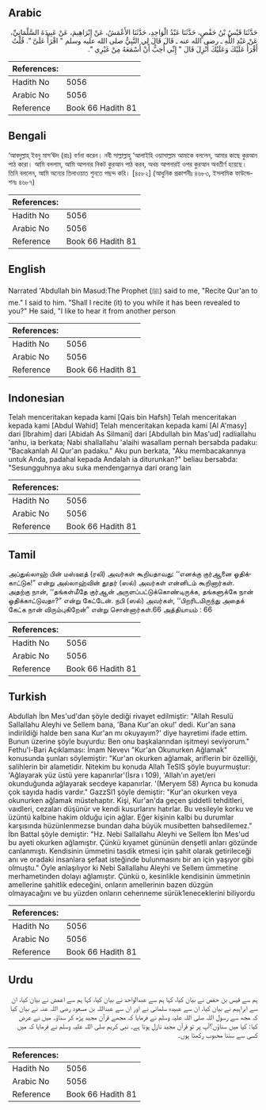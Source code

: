 ## Arabic


<div dir="rtl" lang="ar" style={{fontSize:'larger',backgroundColor:'#f8f9fa',padding:20}}>
حَدَّثَنَا قَيْسُ بْنُ حَفْصٍ، حَدَّثَنَا عَبْدُ الْوَاحِدِ، حَدَّثَنَا الأَعْمَشُ، عَنْ إِبْرَاهِيمَ، عَنْ عَبِيدَةَ السَّلْمَانِيِّ، عَنْ عَبْدِ اللَّهِ ـ رضى الله عنه ـ قَالَ قَالَ لِي النَّبِيُّ صلى الله عليه وسلم ‏"‏ اقْرَأْ عَلَىَّ ‏"‏‏.‏ قُلْتُ أَقْرَأُ عَلَيْكَ وَعَلَيْكَ أُنْزِلَ قَالَ ‏"‏ إِنِّي أُحِبُّ أَنْ أَسْمَعَهُ مِنْ غَيْرِي ‏"‏‏.‏
</div>
<div style={{backgroundColor:'#f8f9fa',padding:20, marginBottom: 10}}><table> <thead> <tr> <th>References:</th> <th></th> </tr> </thead> <tbody><tr><td>Hadith No</td><td>5056</td></tr><tr><td>Arabic No</td><td>5056</td></tr><tr><td>Reference</td><td>Book 66 Hadith 81</td></tr></tbody></table></div>

## Bengali


<div dir="ltr" lang="bn" style={{fontSize:'larger',backgroundColor:'#f8f9fa',padding:20}}>
‘আবদুল্লাহ্ ইবনু মাস‘ঊদ (রাঃ) বর্ণনা করেন। নবী সাল্লাল্লাহু ‘আলাইহি ওয়াসাল্লাম আমাকে বললেন, আমার কাছে কুরআন পাঠ করো। আমি বললাম, আমি আপনার নিকট কুরআন পাঠ করব, অথচ আপনারই ওপর কুরআন অবতীর্ণ হয়েছে। তিনি বললেন, আমি অন্যের তিলাওয়াত শুনতে পছন্দ করি। [৪৫৮২] (আধুনিক প্রকাশনীঃ ৪৬৮৩, ইসলামিক ফাউন্ডেশনঃ ৪৬৮৭)
</div>
<div style={{backgroundColor:'#f8f9fa',padding:20, marginBottom: 10}}><table> <thead> <tr> <th>References:</th> <th></th> </tr> </thead> <tbody><tr><td>Hadith No</td><td>5056</td></tr><tr><td>Arabic No</td><td>5056</td></tr><tr><td>Reference</td><td>Book 66 Hadith 81</td></tr></tbody></table></div>

## English


<div dir="ltr" lang="en" style={{fontSize:'larger',backgroundColor:'#f8f9fa',padding:20}}>
Narrated 'Abdullah bin Masud:The Prophet (ﷺ) said to me, "Recite Qur'an to me." I said to him. "Shall I recite (it) to you while it has been revealed to you?" He said, "I like to hear it from another person
</div>
<div style={{backgroundColor:'#f8f9fa',padding:20, marginBottom: 10}}><table> <thead> <tr> <th>References:</th> <th></th> </tr> </thead> <tbody><tr><td>Hadith No</td><td>5056</td></tr><tr><td>Arabic No</td><td>5056</td></tr><tr><td>Reference</td><td>Book 66 Hadith 81</td></tr></tbody></table></div>

## Indonesian


<div dir="ltr" lang="id" style={{fontSize:'larger',backgroundColor:'#f8f9fa',padding:20}}>
Telah menceritakan kepada kami [Qais bin Hafsh] Telah menceritakan kepada kami [Abdul Wahid] Telah menceritakan kepada kami [Al A'masy] dari [Ibrahim] dari [Abidah As Silmani] dari [Abdullah bin Mas'ud] radliallahu 'anhu, ia berkata; Nabi shallallahu 'alaihi wasallam pernah bersabda padaku: "Bacakanlah Al Qur'an padaku." Aku pun berkata, "Aku membacakannya untuk Anda, padahal kepada Andalah ia diturunkan?" beliau bersabda: "Sesungguhnya aku suka mendengarnya dari orang lain
</div>
<div style={{backgroundColor:'#f8f9fa',padding:20, marginBottom: 10}}><table> <thead> <tr> <th>References:</th> <th></th> </tr> </thead> <tbody><tr><td>Hadith No</td><td>5056</td></tr><tr><td>Arabic No</td><td>5056</td></tr><tr><td>Reference</td><td>Book 66 Hadith 81</td></tr></tbody></table></div>

## Tamil


<div dir="ltr" lang="ta" style={{fontSize:'larger',backgroundColor:'#f8f9fa',padding:20}}>
அப்துல்லாஹ் பின் மஸ்ஊத் (ரலி) அவர்கள் கூறியதாவது: ‘‘எனக்கு குர்ஆனை ஓதிக்காட்டுக!” என்று அல்லாஹ்வின் தூதர் (ஸல்) அவர்கள் என்னிடம் கூறினார்கள். அதற்கு நான், ‘‘தங்கள்மீதே குர்ஆன் அருளப்பட்டுக்கொண்டிருக்க, தங்களுக்கே நான் ஓதிக்காட்டுவதா?” என்று கேட்டேன். நபி (ஸல்) அவர்கள், ‘‘பிறரிடமிருந்து அதைக் கேட்க நான் விரும்புகிறேன்” என்று சொன்னார்கள்.66 அத்தியாயம் : 66
</div>
<div style={{backgroundColor:'#f8f9fa',padding:20, marginBottom: 10}}><table> <thead> <tr> <th>References:</th> <th></th> </tr> </thead> <tbody><tr><td>Hadith No</td><td>5056</td></tr><tr><td>Arabic No</td><td>5056</td></tr><tr><td>Reference</td><td>Book 66 Hadith 81</td></tr></tbody></table></div>

## Turkish


<div dir="ltr" lang="tr" style={{fontSize:'larger',backgroundColor:'#f8f9fa',padding:20}}>
Abdullah İbn Mes'ud'dan şöyle dediği rivayet edilmiştir: "Allah Resulü Sallallahu Aleyhi ve Sellem bana, 'Bana Kur'an oku!' dedi. Kur'an sana indirildiği halde ben sana Kur'an mı okuyayım?' diye hayretimi ifade ettim. Bunun üzerine şöyle buyurdu: Ben onu başkalanndan işitmeyi seviyorum." Fethu'l-Bari Açıklaması: İmam Nevevı "Kur'an Okunurken Ağlamak" konusunda şunları söylemiştir: "Kur'an okurken ağlamak, ariflerin bir özelliği, salihlerin bir alametidir. Nitekim bu konuda Allah TeSIS şöyle buyurmuştur: 'Ağlayarak yüz üstü yere kapanırlar'(İsra ı 109), 'Allah'ın ayet/eri okunduğunda ağlayarak secdeye kapanırlar. '(Meryem 58) Ayrıca bu konuda çok sayıda hadis vardır." GazzSl1 şöyle demiştir: "Kur'an okurken veya okunurken ağlamak müstehaptır. Kişi, Kur'an'da geçen şiddetli tehditleri, vaıdleri, cezaları düşünür ve kendi kusurlarını hatırlar. Bu vesileyle korku ve üzüntü kalbine hakim olduğu için ağlar. Eğer kişinin kalbi bu durumlar karşısında hüzünlenmezse bundan daha büyük musibetten bahsedilemez." İbn BattaI şöyle demiştir: "Hz. Nebi Sallallahu Aleyhi ve Sellem İbn Mes'ud bu ayeti okurken ağlamıştır. Çünkü kıyamet gününün denşetli anları gözünde canlanmıştı. Kendisinin ümmetini tasdik etmesi için şahit olarak getirileceği anı ve oradaki insanlara şefaat isteğinde bulunmasını bir an için yaşıyor gibi olmuştu." Öyle anlaşılıyor ki Nebi Sallallahu Aleyhi ve Sellem ümmetine merhametinden dolayı ağlamıştır. Çünkü o, kesinlikle kendisinin ümmetinin amellerine şahitlik edeceğini, onların amellerinin bazen düzgün olmayacağını ve bu yüzden onların cehenneme sürük1eneceklerini biliyordu
</div>
<div style={{backgroundColor:'#f8f9fa',padding:20, marginBottom: 10}}><table> <thead> <tr> <th>References:</th> <th></th> </tr> </thead> <tbody><tr><td>Hadith No</td><td>5056</td></tr><tr><td>Arabic No</td><td>5056</td></tr><tr><td>Reference</td><td>Book 66 Hadith 81</td></tr></tbody></table></div>

## Urdu


<div dir="rtl" lang="ur" style={{fontSize:'larger',backgroundColor:'#f8f9fa',padding:20}}>
ہم سے قیس بن حفص نے بیان کیا، کہا ہم سے عبدالواحد نے بیان کیا، کہا ہم سے اعمش نے بیان کیا، ان سے ابراہیم نے بیان کیا، ان سے عبیدہ سلمانی نے اور ان سے عبداللہ بن مسعود رضی اللہ عنہ نے بیان کیا کہ مجھ سے رسول اللہ صلی اللہ علیہ وسلم نے فرمایا کہ مجھے قرآن مجید پڑھ کر سناؤ۔ میں نے عرض کیا: کیا میں سناؤں؟آپ پر تو قرآن مجید نازل ہوتا ہے۔ نبی کریم صلی اللہ علیہ وسلم نے فرمایا کہ میں کسی سے سننا محبوب رکھتا ہوں۔
</div>
<div style={{backgroundColor:'#f8f9fa',padding:20, marginBottom: 10}}><table> <thead> <tr> <th>References:</th> <th></th> </tr> </thead> <tbody><tr><td>Hadith No</td><td>5056</td></tr><tr><td>Arabic No</td><td>5056</td></tr><tr><td>Reference</td><td>Book 66 Hadith 81</td></tr></tbody></table></div>